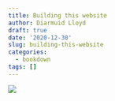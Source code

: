 ```yaml
---
title: Building this website
author: Diarmuid Lloyd
draft: true
date: '2020-12-30'
slug: building-this-website
categories:
  - bookdown
tags: []
---
```




![](https://imgs.xkcd.com/comics/git.png)
